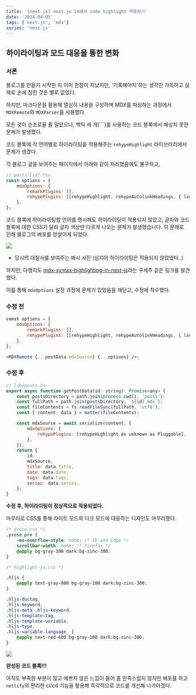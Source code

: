 ```yaml
---
title: '[next.js] next.js 14에서 code highlight 적용하기'
date: '2024-04-05'
tags: ['next.js', 'mdx']
series: 'next.js'
---
```


## 하이라이팅과 모드 대응을 통한 변화

### 서론

블로그를 만들기 시작한 지 이미 한참이 지났지만, '기록해야지'하는 생각만 가득하고 실제로 손에 잡힌 것은 별로 없었다.

하지만, 마크다운을 활용해 열심히 내용을 구성하며 MDX를 파싱하는 과정에서 `MDXRemote`와 `MDXParser`를 사용했다.

모든 것이 순조로울 줄 알았으나, 백틱 세 개(```)를 사용하는 코드 블록에서 예상치 못한 문제가 발생했다.

코드 블록에 각 언어별로 하이라이팅을 적용해주는 `rehypeHighlight` 라이브러리에서 문제가 생겼다.

각 블로그 글을 보여주는 페이지에서 아래와 같이 처리했음에도 불구하고,

```jsx
// posts/[id].tsx
const options = {
    mdxOptions: {
        remarkPlugins: [],
        rehypePlugins: [[rehypeHighlight, rehypeAutolinkHeadings, { languages: { http: langHttp, nginx: langNginx } }]],
    },
};
```

코드 블록에 하이라이팅할 언어를 명시해도 하이라이팅이 적용되지 않았고, 글자와 코드 블록에 대한 CSS가 달라 글자 색상만 다르게 나오는 문제가 발생했습니다. 이 문제로 인해 블로그의 배포를 망설이게 되었다.

![](https://velog.velcdn.com/images/keroeroe14/post/bd5af2a3-d5a0-438c-90d4-15e656c8778e/image.png)

-   당시의 대참사를 보여주는 예시 사진
    (심지어 하이라이팅은 적용되지 않았었다..)

하지만, 다행히도
[mdx-syntax-highlighting-in-next-js](https://code.likeagirl.io/mdx-syntax-highlighting-in-next-js-b1715a4d76e3)라는 구세주 같은 링크를 발견했다.

이를 통해 `mdxOptions` 설정 과정에 문제가 있었음을 깨닫고, 수정에 착수했다.

### 수정 전

```jsx
const options = {
    mdxOptions: {
        remarkPlugins: [],
        rehypePlugins: [[rehypeHighlight, rehypeAutolinkHeadings, { languages: { http: langHttp, nginx: langNginx } }]],
    },
};

<MDXRemote {...postData.mdxSource} {...options} />;
```

### 수정 후

```jsx
// lib/posts.ts
export async function getPostData(id: string): Promise<any> {
    const postsDirectory = path.join(process.cwd(), 'posts');
    const fullPath = path.join(postsDirectory, `${id}.mdx`);
    const fileContents = fs.readFileSync(fullPath, 'utf8');
    const { content, data } = matter(fileContents);

    const mdxSource = await serialize(content, {
        mdxOptions: {
            rehypePlugins: [rehypeHighlight as unknown as Pluggable],
        },
    });
    return {
        id,
        mdxSource,
        title: data.title,
        date: data.date,
        tags: data.tags,
        series: data.series,
    };
}
```

**수정 후, 하이라이팅이 정상적으로 적용되었다.**

마무리로 CSS를 통해 라이트 모드와 다크 모드에 대응하는 디자인도 마무리했다.

```css
/* prose.css */
.prose pre {
    -ms-overflow-style: none; /* IE and Edge */
    scrollbar-width: none; /* Firefox */
    @apply bg-gray-100 dark:bg-zinc-300;
}
```

```css
/* highlight-js.css */

.hljs {
    @apply text-gray-800 bg-gray-100 dark:bg-zinc-300;
}

.hljs-doctag,
.hljs-keyword,
.hljs-meta .hljs-keyword,
.hljs-template-tag,
.hljs-template-variable,
.hljs-type,
.hljs-variable.language_ {
    @apply text-red-600 bg-gray-100 dark:bg-zinc-300;
}
```

![](https://velog.velcdn.com/images/keroeroe14/post/189e7012-dfc6-4d7f-9837-e0f6e724d3dd/image.png)

**완성된 코드 블록!!!**

아직도 부족한 부분이 많고 예쁘지 않은 느낌이 들어 좀 만족스럽지 않지만 배포를 하고 `netlify`의 편리한 ci/cd 기능을 활용해 즉각적으로 코드를 개선해 나가야겠다.
